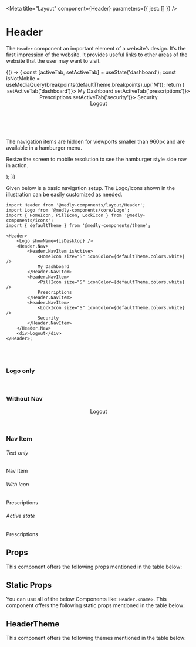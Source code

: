 
<Meta title="Layout" component={Header} parameters={{ jest: [] }} />

# Header

The `Header` component an important element of a website’s design. It’s the first impression of the website. It provides useful links to other areas of the website that the user may want to visit.

<Preview mdxSource="">
    <Story name="Header">
        {() => {
            const [activeTab, setActiveTab] = useState('dashboard');
            const isNotMobile = useMediaQuery(breakpoints(defaultTheme.breakpoints).up('M'));
            return (
                <div style={{ overflow: 'hidden', height: '400px' }}>
                    <Header>
                        <Logo showName={isNotMobile} />
                        <Header.Nav>
                            <Header.NavItem isActive={activeTab === 'dashboard'} onClick={() => setActiveTab('dashboard')}>
                                <HomeIcon size="S" iconColor={defaultTheme.colors.white} />
                                My Dashboard
                            </Header.NavItem>
                            <Header.NavItem isActive={activeTab === 'prescriptions'} onClick={() => setActiveTab('prescriptions')}>
                                <PillIcon size="S" iconColor={defaultTheme.colors.white} />
                                Prescriptions
                            </Header.NavItem>
                            <Header.NavItem isActive={activeTab === 'security'} onClick={() => setActiveTab('security')}>
                                <LockIcon size="S" iconColor={defaultTheme.colors.white} />
                                Security
                            </Header.NavItem>
                        </Header.Nav>
                        <div>Logout</div>
                    </Header>
                    <br />
                    <p>The navigation items are hidden for viewports smaller than 960px and are available in a hamburger menu.</p>
                    <p>Resize the screen to mobile resolution to see the hamburger style side nav in action.</p>
                </div>
            );
        }}
    </Story>
</Preview>

Given below is a basic navigation setup. The Logo/Icons shown in the illustration can be easily customized as needed.

```tsx
import Header from '@medly-components/layout/Header';
import Logo from '@medly-components/core/Logo';
import { HomeIcon, PillIcon, LockIcon } from '@medly-components/icons';
import { defaultTheme } from '@medly-components/theme';

<Header>
    <Logo showName={isDesktop} />
    <Header.Nav>
        <Header.NavItem isActive>
            <HomeIcon size="S" iconColor={defaultTheme.colors.white} />
            My Dashboard
        </Header.NavItem>
        <Header.NavItem>
            <PillIcon size="S" iconColor={defaultTheme.colors.white} />
            Prescriptions
        </Header.NavItem>
        <Header.NavItem>
            <LockIcon size="S" iconColor={defaultTheme.colors.white} />
            Security
        </Header.NavItem>
    </Header.Nav>
    <div>Logout</div>
</Header>;
```

<br />
<br />

### Logo only

<Preview>
    <Header withNav={false}>
        <Logo showName />
    </Header>
</Preview>

### Without Nav

<Preview>
    <Header withNav={false}>
        <Logo showName />
        <div>Logout</div>
    </Header>
</Preview>

### Nav Item

<Preview withToolbar>
    <div>
        <h6>Text only</h6>
        <Header.NavItem>Nav Item</Header.NavItem>
    </div>
    <div>
        <h6>With icon</h6>
        <Header.NavItem>
            <PillIcon size="S" iconColor={defaultTheme.colors.white} />
            Prescriptions
        </Header.NavItem>
    </div>
    <div>
        <h6>Active state</h6>
        <Header.NavItem isActive>
            <PillIcon size="S" iconColor={defaultTheme.colors.white} />
            Prescriptions
        </Header.NavItem>
    </div>
</Preview>

## Props

This component offers the following props mentioned in the table below:

<Props of={Header} />

## Static Props

You can use all of the below Components like: `Header.<name>`.
This component offers the following static props mentioned in the table below:

<Props of={stories.StaticProps} />

## HeaderTheme

This component offers the following themes mentioned in the table below:

<Props of={stories.Theme} />
